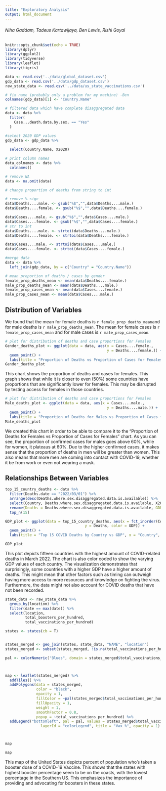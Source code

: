 ```yaml
---
title: "Exploratory Analysis"
output: html_document
---
```

###### Niha Gaddam, Tadeus Kartawijaya, Ben Lewis, Rishi Goyal
```r
knitr::opts_chunk$set(echo = TRUE)
library(dplyr)
library(ggplot2)
library(tidyverse)
library(leaflet)
library(tigris)

data <- read.csv('../data/global_dataset.csv') 
gdp_data <- read.csv('../data/gdp_dataset.csv') 
raw_state_data <- read.csv('../data/us_state_vaccinations.csv') 

# fix name (probably only a problem for my machine) -Ben
colnames(gdp_data)[1] <- "Country.Name"

# filtered data which have complete disaggregated data
data <- data %>%
  filter(
    Case...death.data.by.sex. == "Yes"
  )

#select 2020 GDP values
gdp_data <- gdp_data %>%
  
  select(Country.Name, X2020)

# print column names
data_colnames <- data %>%
  colnames()

# remove NA
data <- na.omit(data)

# change proportion of deaths from string to int

# remove % sign
data$Deaths....male. <- gsub("%$","",data$Deaths....male.)
data$Deaths....female. <- gsub("%$","",data$Deaths....female.)

data$Cases....male. <- gsub("%$","",data$Cases....male.)
data$Cases....female. <- gsub("%$","",data$Cases....female.)
# str to int
data$Deaths....male. <- strtoi(data$Deaths....male.)
data$Deaths....female. <- strtoi(data$Deaths....female.)

data$Cases....male. <- strtoi(data$Cases....male.)
data$Cases....female. <- strtoi(data$Cases....female.)

#merge data
data <- data %>%
  left_join(gdp_data, by = c("Country" = "Country.Name"))

# mean proportion of deaths / cases by gender
female_prop_deaths_mean <- mean(data$Deaths....female.)
male_prop_deaths_mean <- mean(data$Deaths....male.)
female_prop_cases_mean <- mean(data$Cases....female.)
male_prop_cases_mean <- mean(data$Cases....male.)
```
## Distribution of Variables
We found that the mean for female deaths is `r female_prop_deaths_mean`and for male deaths is `r male_prop_deaths_mean`. The mean for female cases is `r female_prop_cases_mean` and for male cases is `r male_prop_cases_mean`.

```r
# plot for distribution of deaths and case proportions for Females
Gender_deaths_plot <- ggplot(data = data, aes(x = Cases....female.,
                                              y = Deaths....female.)) +
  geom_point() +
  labs(title = "Proportion of Deaths vs Proportion of Cases for Females", x = "Proportion of confirmed cases Female (%)", y = "Proportion of deaths in confirmed cases Female (%)")
Gender_deaths_plot
``` 

This chart shows the proportion of deaths and cases for females. This graph shows that while it is closer to even (50%) some countries have proportions that are significantly lower for females. This may be disrupted by testing access for females in those countries. 

```r
# plot for distribution of deaths and case proportions for Females
Male_deaths_plot <- ggplot(data = data, aes(x = Cases....male.,
                                              y = Deaths....male.)) +
  geom_point() +
  labs(title = "Proportion of Deaths for Males vs Proportion of Cases for Males", x = "Proportion of confirmed cases Male (%)", y = "Proportion of deaths in confirmed cases Male (%)")
Male_deaths_plot
``` 

We created this chart in order to be able to compare it to the "Proportion of Deaths for Females vs Proportion of Cases for Females" chart. As you can see, the proportion of confirmed cases for males goes above 60%, while for women, it plateaus at 60%. Due to the higher confirmed cases, it makes sense that the proportion of deaths in men will be greater than women. This also means that more men are coming into contact with COVID-19, whether it be from work or even not wearing a mask.

## Relationships Between Variables
```r
top_15_country_deaths <- data %>%
  filter(Deaths.date == "2022/03/01") %>%
  arrange(desc(Deaths.where.sex.disaggregated.data.is.available)) %>%
  select(Country, Deaths.where.sex.disaggregated.data.is.available, X2020) %>%
  rename(Deaths = Deaths.where.sex.disaggregated.data.is.available, GDP = X2020) %>%
  top_n(15)

GDP_plot <- ggplot(data = top_15_country_deaths, aes(x = fct_inorder(Country),
                                    y = Deaths, color = GDP)) +
  geom_point() +
  labs(title = "Top 15 COVID Deaths by Country vs GDP", x = "Country", y = "Deaths from COVID") + theme(axis.text.x = element_text(angle = 90))

GDP_plot
``` 

This plot depicts fifteen countries with the highest amount of COVID-related deaths in March 2022. The chart is also color coded to show the varying GDP values of each country. The visualization demonstrates that surprisingly, some countries with a higher GDP have a higher amount of deaths. This might mean that other factors such as timing can outweigh having more access to more resources and knowledge on fighting the virus. Furthermore, the data might not also account for COVID deaths that have not been recorded.
```r
state_data <- raw_state_data %>% 
  group_by(location) %>% 
  filter(date == max(date)) %>% 
  select(location, 
         total_boosters_per_hundred,
         total_vaccinations_per_hundred)

states <- states(cb = T)


states_merged <- geo_join(states, state_data, "NAME", "location")
states_merged <- subset(states_merged, !is.na(total_vaccinations_per_hundred))

pal <- colorNumeric("Blues", domain = states_merged$total_vaccinations_per_hundred)



map <- leaflet(states_merged) %>%
  addTiles() %>% 
  addPolygons(data = states_merged,
              color = "black",
              opacity = 1,
              fillColor = ~pal(states_merged$total_vaccinations_per_hundred),
              fillOpacity = 1, 
              weight = 1, 
              smoothFactor = 0.8,
              popup = ~total_vaccinations_per_hundred) %>% 
  addLegend("bottomleft", pal = pal, values = states_merged$total_vaccinations_per_hundred, 
                layerId = "colorLegend", title = "Vax %", opacity = 1)



map


```

```r
map


```
This map of the United States depicts percent of population who's taken a booster dose of a COVID-19 Vaccine. This shows that the states with highest booster percentage seem to be on the coasts, with the lowest percentage in the Southern US. This emphasizes the importance of providing and advocating for boosters in these states. 

